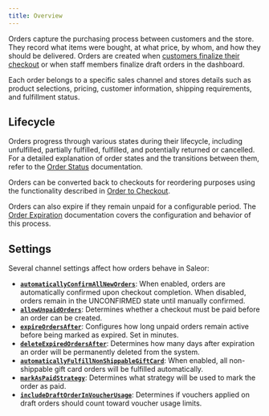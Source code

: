 ```yaml
---
title: Overview
---
```


Orders capture the purchasing process between customers and the store. They record what items were bought, at what price, by whom, and how they should be delivered. Orders are created when [customers finalize their checkout](/developer/checkout/lifecycle.mdx#completing-checkout) or when staff members finalize draft orders in the dashboard.

Each order belongs to a specific sales channel and stores details such as product selections, pricing, customer information, shipping requirements, and fulfillment status.

## Lifecycle

Orders progress through various states during their lifecycle, including unfulfilled, partially fulfilled, fulfilled, and potentially returned or cancelled. For a detailed explanation of order states and the transitions between them, refer to the [Order Status](/developer/order/order-status) documentation.

Orders can be converted back to checkouts for reordering purposes using the functionality described in [Order to Checkout](/developer/order/order-to-checkout).

Orders can also expire if they remain unpaid for a configurable period. The [Order Expiration](/developer/order/order-expiration) documentation covers the configuration and behavior of this process.

## Settings

Several channel settings affect how orders behave in Saleor:

- **[`automaticallyConfirmAllNewOrders`](/api-reference/miscellaneous/objects/order-settings#ordersettingsautomaticallyconfirmallnewordersboolean---)**: When enabled, orders are automatically confirmed upon checkout completion. When disabled, orders remain in the UNCONFIRMED state until manually confirmed.
- **[`allowUnpaidOrders`](/api-reference/miscellaneous/objects/order-settings#ordersettingsallowunpaidordersboolean---)**: Determines whether a checkout must be paid before an order can be created.
- **[`expireOrdersAfter`](/api-reference/miscellaneous/objects/order-settings#ordersettingsexpireordersafterminute--)**: Configures how long unpaid orders remain active before being marked as expired. Set in minutes.
- **[`deleteExpiredOrdersAfter`](/api-reference/miscellaneous/objects/order-settings#ordersettingsdeleteexpiredordersafterday---)**: Determines how many days after expiration an order will be permanently deleted from the system.
- **[`automaticallyFulfillNonShippableGiftCard`](/api-reference/miscellaneous/objects/order-settings#ordersettingsautomaticallyfulfillnonshippablegiftcardboolean---)**: When enabled, all non-shippable gift card orders will be fulfilled automatically.
- **[`markAsPaidStrategy`](/api-reference/miscellaneous/objects/order-settings#ordersettingsmarkaspaidstrategymarkaspaidstrategyenum---)**: Determines what strategy will be used to mark the order as paid.
- **[`includeDraftOrderInVoucherUsage`](/api-reference/miscellaneous/objects/order-settings#ordersettingsincludedraftorderinvoucherusageboolean---)**: Determines if vouchers applied on draft orders should count toward voucher usage limits.

